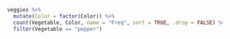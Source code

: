 ```r
veggies %>%
  mutate(Color = factor(Color)) %>%
  count(Vegetable, Color, name = "Freq", sort = TRUE, .drop = FALSE) %>%
  filter(Vegetable == "pepper")
```

